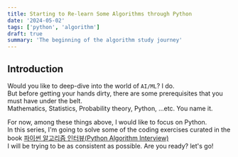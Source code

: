 ```yaml
---
title: Starting to Re-learn Some Algorithms through Python
date: '2024-05-02'
tags: ['python', 'algorithm']
draft: true
summary: 'The beginning of the algorithm study journey'
---
```


## Introduction
Would you like to deep-dive into the world of `AI/ML`? I do.  
But before getting your hands dirty, there are some prerequisites that you must have under the belt.  
Mathematics, Statistics, Probability theory, Python, ...etc. You name it.  

For now, among these things above, I would like to focus on Python.  
In this series, I'm going to solve some of the coding exercises curated in the book [파이썬 알고리즘 인터뷰(Python Algorithm Interview)](https://www.aladin.co.kr/shop/wproduct.aspx?ItemId=245495826)  
I will be trying to be as consistent as possible. Are you ready? let's go!

